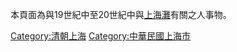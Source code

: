 本頁面為與19世紀中至20世紀中與[[上海灘|上海灘]]有關之人事物。

[[Category:清朝上海|Category:清朝上海]]
[[Category:中華民國上海市|Category:中華民國上海市]]